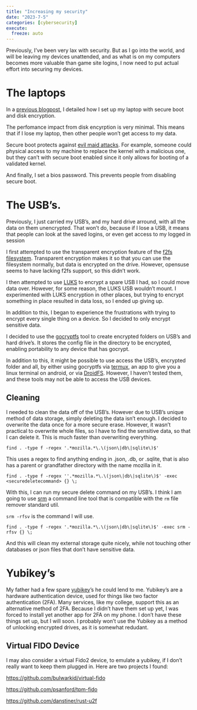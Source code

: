```yaml
---
title: "Increasing my security"
date: "2023-7-5"
categories: [cybersecurity]
execute:
  freeze: auto
---
```


Previously, I've been very lax with security. But as I go into the world, and will be leaving my devices unattended, and as what is on my computers becomes more valuable than game site logins, I now need to put actual effort into securing my devices.

# The laptops

In a [previous blogpost](../switch-to-opensuse), I detailed how I set up my laptop with secure boot and disk encryption.

The perfomance impact from disk encyrption is very minimal. This means that if I lose my laptop, then other people won't get access to my data.

Secure boot protects against [evil maid attacks](https://en.wikipedia.org/wiki/Evil_maid_attack). For example, someone could physical access to my machine to replace the kernel with a malicious one, but they can't with secure boot enabled since it only allows for booting of a validated kernel.

And finally, I set a bios password. This prevents people from disabling secure boot.

# The USB's.

Previously, I just carried my USB's, and my hard drive arround, with all the data on them unencrypted. That won't do, because if I lose a USB, it means that people can look at the saved logins, or even get access to my logged in session

I first attempted to use the transparent encryption feature of the [f2fs filesystem](https://en.wikipedia.org/wiki/F2FS). Transparent encryption makes it so that you can use the filesystem normally, but data is encrypted on the drive. However, opensuse seems to have lacking f2fs support, so this didn't work.

I then attempted to use [LUKS](https://en.wikipedia.org/wiki/Linux_Unified_Key_Setup) to encrypt a spare USB I had, so I could move data over. However, for some reason, the LUKS USB wouldn't mount. I experimented with LUKS encryption in other places, but trying to encrypt something in place resulted in data loss, so I ended up giving up.

In addition to this, I began to experience the frustrations with trying to encrypt every single thing on a device. So I decided to only encrypt sensitive data.

I decided to use the [gocryptfs](https://github.com/rfjakob/gocryptfs) tool to create encrypted folders on USB's and hard drive's. It stores the config file in the directory to be encrypted, enabling portability to any device that has gocrypt.

In addition to this, it might be possible to use access the USB's, encrypted folder and all, by either using gocryptfs via [termux](https://github.com/termux/termux-app), an app to give you a linux terminal on android, or via [DroidFS](https://github.com/hardcore-sushi/DroidFS). However, I haven't tested them, and these tools may not be able to access the USB devices.

## Cleaning

I needed to clean the data off of the USB's. However due to USB's unique method of data storage, simply deleting the data isn't enough. I decided to overwrite the data once for a more secure erase. However, it wasn't practical to overwrite whole files, so I have to find the sensitive data, so that I can delete it. This is much faster than overwriting everything. 


`find . -type f -regex '.*mozilla.*\.\(json\|db\|sqlite\)$'`

This uses a regex to find anything ending in .json, .db, or .sqlite, that is also has a parent or grandfather directory with the name mozilla in it. 

`find . -type f -regex ''.*mozilla.*\.\(json\|db\|sqlite\)$' -exec <securedeletecommand> {} \;`

With this, I can run my secure delete command on my USB's. I think I am going to use [srm](https://srm.sourceforge.net/) a command line tool that is compatible with the `rm` file remover standard util. 

`srm -rfsv` is the command I will use. 

`find . -type f -regex '.*mozilla.*\.\(json\|db\|sqlite\)$' -exec srm -rfsv {} \;`

And this will clean my external storage quite nicely, while not touching other databases or json files that don't have sensitive data.

# Yubikey's

My father had a few spare [yubikey](https://en.wikipedia.org/wiki/YubiKey)'s he could lend to me. Yubikey's are a hardware authentication device, used for things like two factor authentication (2FA). Many services, like my college, support this as an alternative method of 2FA. Because I didn't have them set up yet, I was forced to install yet another app for 2FA on my phone. I don't have these things set up, but I will soon. I probably won't use the Yubikey as a method of unlocking encrypted drives, as it is somewhat redudant.

## Virtual FIDO Device

I may also consider a virtual Fido2 device, to emulate a yubikey, if I don't really want to keep them plugged in. Here are two projects I found:

<https://github.com/bulwarkid/virtual-fido>

<https://github.com/psanford/tpm-fido>

<https://github.com/danstiner/rust-u2f> 